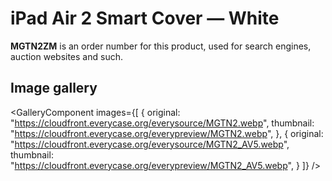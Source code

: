 
# iPad Air 2 Smart Cover — White

<Callout type='info' emoji='👉🏻'>**MGTN2ZM** is an order number for this product, used for search engines, auction websites and such.</Callout>

## Image gallery

<GalleryComponent
    images={[
      {
        original: "https://cloudfront.everycase.org/everysource/MGTN2.webp",
        thumbnail: "https://cloudfront.everycase.org/everypreview/MGTN2.webp",
      },
      {
        original: "https://cloudfront.everycase.org/everysource/MGTN2_AV5.webp",
        thumbnail: "https://cloudfront.everycase.org/everypreview/MGTN2_AV5.webp",
      }
    ]}
  />
